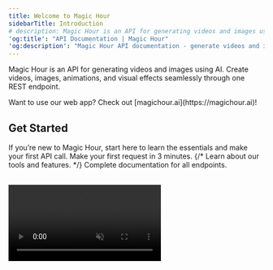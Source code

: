 ```yaml
---
title: Welcome to Magic Hour
sidebarTitle: Introduction
# description: Magic Hour is an API for generating videos and images using AI.
'og:title': "API Documentation | Magic Hour"
'og:description': "Magic Hour API documentation - generate videos and images using AI."
---
```


Magic Hour is an API for generating videos and images using AI. Create videos, images, animations, and visual effects seamlessly through one REST endpoint.

<Note>
  Want to use our web app? Check out [magichour.ai](https://magichour.ai)!
</Note>

## Get Started 
If you’re new to Magic Hour, start here to learn the essentials and make your first API call.
<CardGroup cols={2}>
  <Card title="Quick Start" icon="forward-fast" href="/get-started/quick-start">
    Make your first request in 3 minutes.
  </Card>
  {/* <Card title="Learn about Magic Hour" icon="book-open" href="/get-started/quick-start">
    Learn about our tools and features.
  </Card> */}
  <Card title="API Reference" icon="webhook" href="/api-reference">
    Complete documentation for all endpoints.
  </Card>
</CardGroup>

<br />

<Frame>
  <video
    src="https://d28dkohlqf5vwj.cloudfront.net/landing/landing-page-sizzle-reel.mp4"
    muted
    loop
    autoPlay
    playsInline
    className="rounded-lg"
  />
</Frame>


**Key features:**

- **Video generation**: Create videos from text, images, or reference videos 
- **Video editing**: Swap faces, add subtitles, change styles, and animate videos
- **Image generation**: Produce images from prompts or reference images
- **Image editing & enhancement**: Edit, swap faces, remove backgrounds, and upscale images
- **REST API**: Simple HTTP requests with JSON responses  

Magic Hour manages the models, scaling, and infrastructure so you can focus on building your application.